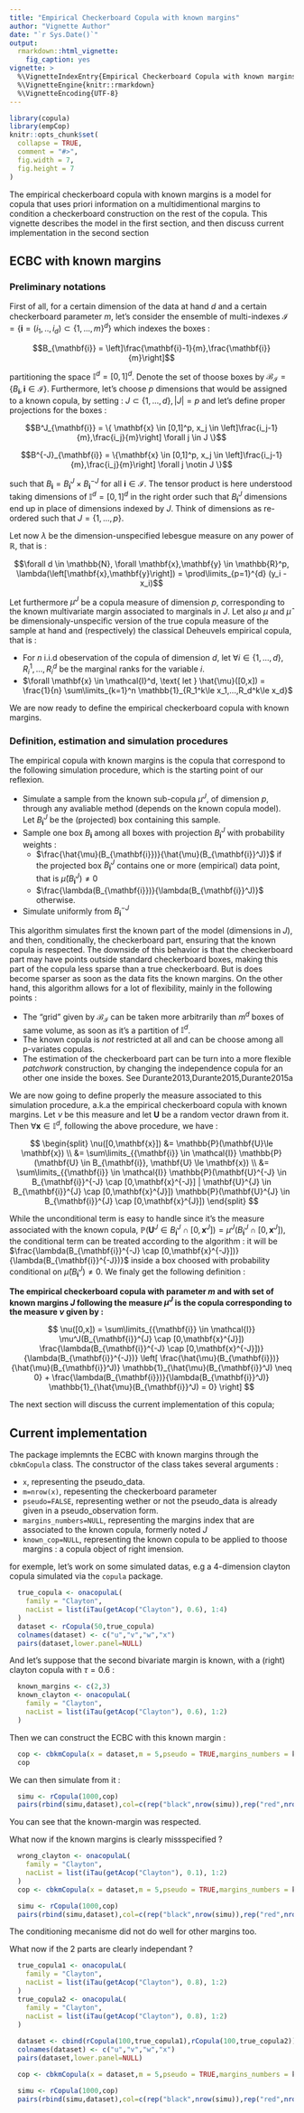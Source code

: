 ---
title: "Empirical Checkerboard Copula with known margins"
author: "Vignette Author"
date: "`r Sys.Date()`"
output:
  rmarkdown::html_vignette:
    fig_caption: yes
vignette: >
  %\VignetteIndexEntry{Empirical Checkerboard Copula with known margins}
  %\VignetteEngine{knitr::rmarkdown}
  %\VignetteEncoding{UTF-8}
---

```{r setup, include = FALSE}
library(copula)
library(empCop)
knitr::opts_chunk$set(
  collapse = TRUE,
  comment = "#>",
  fig.width = 7,
  fig.height = 7
)
```


The empirical checkerboard copula with known margins is a model for copula that uses priori information on a multidimentional margins to condition a checkerboard construction on the rest of the copula. This vignette describes the model in the first section, and then discuss current implementation in the second section

## ECBC with known margins

### Preliminary notations


First of all, for a certain dimension of the data at hand $d$ and a certain checkerboard parameter $m$, let's consider the ensemble of multi-indexes $\mathcal{I} = \{\mathbf{i} = (i_1,..,i_d) \subset \{1,...,m \}^d\}$ which indexes the boxes : 

$$B_{\mathbf{i}} = \left]\frac{\mathbf{i}-1}{m},\frac{\mathbf{i}}{m}\right]$$

partitioning the space $\mathbb{I}^d = [0,1]^d$. Denote the set of thoose boxes by $\mathcal{B}_\mathcal{I} = \left\{B_{\mathbf{i}}, \mathbf{i} \in \mathcal{I}\right\}$. Furthermore, let's choose $p$ dimensions that would be assigned to a known copula, by setting : $J \subset \{1,...,d\}, |J| = p$ and let's define proper projections for the boxes : 

$$B^J_{\mathbf{i}} = \{ \mathbf{x} \in [0,1]^p, x_j \in \left]\frac{i_j-1}{m},\frac{i_j}{m}\right] \forall j \in J \}$$

$$B^{-J}_{\mathbf{i}} = \{\mathbf{x} \in [0,1]^p, x_j \in \left]\frac{i_j-1}{m},\frac{i_j}{m}\right] \forall j \notin J \}$$

such that $B_{\mathbf{i}} = B^J_{\mathbf{i}} \times B^{-J}_{\mathbf{i}}$ for all $\mathbf{i} \in \mathcal{I}$. The tensor product is here understood taking dimensions of $\mathbb{I}^d = [0,1]^d$ in the right order such that $B^J_{\mathbf{i}}$ dimensions end up in place of dimensions indexed by $J$. Think of dimensions as re-ordered such that $J = \{1,...,p\}$.

Let now $\lambda$ be the dimension-unspecified lebesgue measure on any power of $\mathbb{R}$, that is : 

$$\forall d \in \mathbb{N}, \forall \mathbf{x},\mathbf{y} \in \mathbb{R}^p, \lambda(\left[\mathbf{x},\mathbf{y}\right]) = \prod\limits_{p=1}^{d} (y_i - x_i)$$

Let furthermore $\mu^J$ be a copula measure of dimension $p$, corresponding to the known multivariate margin associated to marginals in $J$. Let also $\mu$ and $\hat{\mu}$ be dimensionaly-unspecific  version of the true copula measure of the sample at hand and (respectively) the classical Deheuvels empirical copula, that is : 

- For $n$ i.i.d obeservation of the copula of dimension $d$, let $\forall i \in \{1,...,d\}, \, R_i^1,...,R_i^d$ be the marginal ranks for the variable $i$. 
- $\forall \mathbf{x} \in \mathcal{I}^d, \text{ let } \hat{\mu}([0,x]) = \frac{1}{n} \sum\limits_{k=1}^n \mathbb{1}_{R_1^k\le x_1,...,R_d^k\le x_d}$


We are now ready to define the empirical checkerboard copula with known margins. 

### Definition, estimation and simulation procedures

The empirical copula with known margins is the copula that correspond to the following simulation procedure, which is the starting point of our reflexion. 

- Simulate a sample from the known sub-copula $\mu^J$, of dimension $p$, through any avaliable method (depends on the known copula model). Let $B_{\mathbf{i}}^J$ be the (projected) box containing this sample. 
- Sample one box $B_{\mathbf{i}}$ among all boxes with projection $B_{\mathbf{i}}^J$ with probability weights :
  -  $\frac{\hat{\mu}(B_{\mathbf{i}})}{\hat{\mu}(B_{\mathbf{i}}^J)}$ if the projected box $B_{\mathbf{i}}^J$ contains one or more (empirical) data point, that is $\hat{\mu}(B_{\mathbf{i}}^J) \neq 0$
	- $\frac{\lambda(B_{\mathbf{i}})}{\lambda(B_{\mathbf{i}}^J)}$ otherwise.
- Simulate uniformly from $B_{\mathbf{i}}^{-J}$ 

This algorithm simulates first the known part of the model (dimensions in $J$), and then, conditionally, the checkerboard part, ensuring that the known copula is respected. The downside of this behavior is that the checkerboard part may have points outside standard checkerboard boxes, making this part of the copula less sparse than a true checkerboard. But is does become sparser as soon as the data fits the known margins. On the other hand, this algorithm allows for a lot of flexibility, mainly in the following points : 


- The "grid" given by $\mathcal{B}_\mathcal{I}$ can be taken more arbitrarily than $m^d$ boxes of same volume, as soon as it's a partition of $\mathbb{I}^d$.
- The known copula is *not* restricted at all and can be choose among all p-variates copulas. 
- The estimation of the checkerboard part can be turn into a more flexible *patchwork* construction, by changing the independence copula for an other one inside the boxes. See Durante2013,Durante2015,Durante2015a

We are now going to define properly the measure associated to this simulation procedure, a.k.a the empirical checkerboard copula with known margins. Let $\nu$ be this measure and let $\mathbf{U}$ be a random vector drawn from it. Then $\forall \mathbf{x} \in \mathbb{I}^d$, following the above procedure, we have :  

$$
	\begin{split}
	\nu([0,\mathbf{x}]) &= \mathbb{P}(\mathbf{U}\le \mathbf{x}) \\
			   &= \sum\limits_{{\mathbf{i}} \in \mathcal{I}} \mathbb{P}(\mathbf{U} \in B_{\mathbf{i}}, \mathbf{U} \le \mathbf{x}) \\
			   &= \sum\limits_{{\mathbf{i}} \in \mathcal{I}} \mathbb{P}(\mathbf{U}^{-J} \in B_{\mathbf{i}}^{-J} \cap [0,\mathbf{x}^{-J}] | \mathbf{U}^{J} \in B_{\mathbf{i}}^{J} \cap [0,\mathbf{x}^{J}]) \mathbb{P}(\mathbf{U}^{J} \in B_{\mathbf{i}}^{J} \cap [0,\mathbf{x}^{J}])
	\end{split}
$$			
			
While the unconditional term is easy to handle since it's the measure associated with the known copula, $\mathbb{P}(\mathbf{U}^{J} \in B_{\mathbf{i}}^{J} \cap [0,\mathbf{x}^{J}]) = \mu^J(B_{\mathbf{i}}^{J} \cap [0,\mathbf{x}^{J}])$, the conditional term can be treated according to the algorithm : it will be $\frac{\lambda(B_{\mathbf{i}}^{-J} \cap [0,\mathbf{x}^{-J}])}{\lambda(B_{\mathbf{i}}^{-J})}$ inside a box choosed with probability conditional on $\hat{\mu}(B_{\mathbf{i}}^J) \neq 0$. We finaly get the following definition :



**The empirical checkerboard copula with parameter $m$ and with set of known margins $J$ following the measure $\mu^J$ is the copula corresponding to the measure $\nu$ given by : **

$$
\nu([0,x]) = \sum\limits_{{\mathbf{i}} \in \mathcal{I}} \mu^J(B_{\mathbf{i}}^{J} \cap [0,\mathbf{x}^{J}]) \frac{\lambda(B_{\mathbf{i}}^{-J} \cap [0,\mathbf{x}^{-J}])}{\lambda(B_{\mathbf{i}}^{-J})} \left[ \frac{\hat{\mu}(B_{\mathbf{i}})}{\hat{\mu}(B_{\mathbf{i}}^J)} \mathbb{1}_{\hat{\mu}(B_{\mathbf{i}}^J) \neq 0} + \frac{\lambda(B_{\mathbf{i}})}{\lambda(B_{\mathbf{i}}^J)} \mathbb{1}_{\hat{\mu}(B_{\mathbf{i}}^J) = 0}   \right]
$$



The next section will discuss the current implementation of this copula;

## Current implementation 

The package implemnts the ECBC with known margins through the `cbkmCopula` class. The constructor of the class takes several arguments : 

- `x`, representing the pseudo_data.
- `m=nrow(x)`, repesenting the checkerboard parameter
- `pseudo=FALSE`, representing wether or not the pseudo_data is already given in a pseudo_observation form.
- `margins_numbers=NULL`, representing the margins index that are associated to the known copula, formerly noted $J$
- `known_cop=NULL`, representing the known copula to be applied to thoose margins : a copula object of right imension. 

for exemple, let's work on some simulated datas, e.g a 4-dimension clayton copula simulated via the `copula` package.

```{r}
  true_copula <- onacopulaL(
    family = "Clayton",
    nacList = list(iTau(getAcop("Clayton"), 0.6), 1:4)
  )
  dataset <- rCopula(50,true_copula) 
  colnames(dataset) <- c("u","v","w","x")
  pairs(dataset,lower.panel=NULL)

```


And let's suppose that the second bivariate margin is known, with a (right) clayton copula with $\tau = 0.6$ : 
```{r}
  known_margins <- c(2,3)
  known_clayton <- onacopulaL(
    family = "Clayton",
    nacList = list(iTau(getAcop("Clayton"), 0.6), 1:2)
  )
```

Then we can construct the ECBC with this known margin : 

```{r}
  cop <- cbkmCopula(x = dataset,m = 5,pseudo = TRUE,margins_numbers = known_margins,known_cop = known_clayton)
  cop
```

We can then simulate from it : 

```{r}
  simu <- rCopula(1000,cop)
  pairs(rbind(simu,dataset),col=c(rep("black",nrow(simu)),rep("red",nrow(dataset))),gap=0,lower.panel = NULL)
```



You can see that the known-margin was respected. 

What now if the known margins is clearly missspecified ? 
```{r}
  wrong_clayton <- onacopulaL(
    family = "Clayton",
    nacList = list(iTau(getAcop("Clayton"), 0.1), 1:2)
  )
  cop <- cbkmCopula(x = dataset,m = 5,pseudo = TRUE,margins_numbers = known_margins,known_cop = wrong_clayton)

  simu <- rCopula(1000,cop)
  pairs(rbind(simu,dataset),col=c(rep("black",nrow(simu)),rep("red",nrow(dataset))),gap=0,lower.panel = NULL)
```


The conditioning mecanisme did not do well for other margins too. 

What now if the 2 parts are clearly independant ? 

```{r}

  true_copula1 <- onacopulaL(
    family = "Clayton",
    nacList = list(iTau(getAcop("Clayton"), 0.8), 1:2)
  )
  true_copula2 <- onacopulaL(
    family = "Clayton",
    nacList = list(iTau(getAcop("Clayton"), 0.8), 1:2)
  )
  
  dataset <- cbind(rCopula(100,true_copula1),rCopula(100,true_copula2))
  colnames(dataset) <- c("u","v","w","x")
  pairs(dataset,lower.panel=NULL)

  cop <- cbkmCopula(x = dataset,m = 5,pseudo = TRUE,margins_numbers = known_margins,known_cop = wrong_clayton)

  simu <- rCopula(1000,cop)
  pairs(rbind(simu,dataset),col=c(rep("black",nrow(simu)),rep("red",nrow(dataset))),gap=0,lower.panel = NULL)
```





